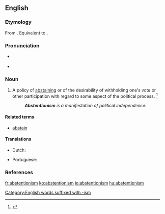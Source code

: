 ==English==

===Etymology===
From {{etyl|fr|en}} {{m|fr|abstentionnisme}}. Equivalent to {{suffix|abstention|ism|lang=en}}.

===Pronunciation===
* {{a|RP}} {{IPA|/əbˈstɛn.ʃn̩.ɪz.m̩/|lang=en}}
* {{a|US}} {{IPA|/æbˈstɛn.ʃn̩.ɪz.m̩/|/æbˈstɛn.t͡ʃn̩.ɪz.m̩/|/əbˈstɛn.ʃn̩.ɪz.m̩/|/əbˈstɛn.t͡ʃn̩.ɪz.m̩/|lang=en}}

===Noun===
{{en-noun}}

# A policy of [[abstaining]] or of the desirability of withholding one's vote or other participation with regard to some aspect of the political process. {{defdate|First attested in the mid 20<sup>th</sup> century.}}<ref name=SOED>{{R:SOED5|page=9}}</ref>
#: '''''Abstentionism''' is a manifestation of political independence.''

====Related terms====
* [[abstain]]

====Translations====
{{trans-top|policy of abstaining from political participation}}
* Dutch: {{t|nl|abstentionisme|n}}
{{trans-mid}}
* Portuguese: {{t|pt|abstencionismo|m}}
{{trans-bottom}}

===References===
<references/>

[[Category:English words suffixed with -ism]]

[[fr:abstentionism]]
[[ko:abstentionism]]
[[io:abstentionism]]
[[hu:abstentionism]]
